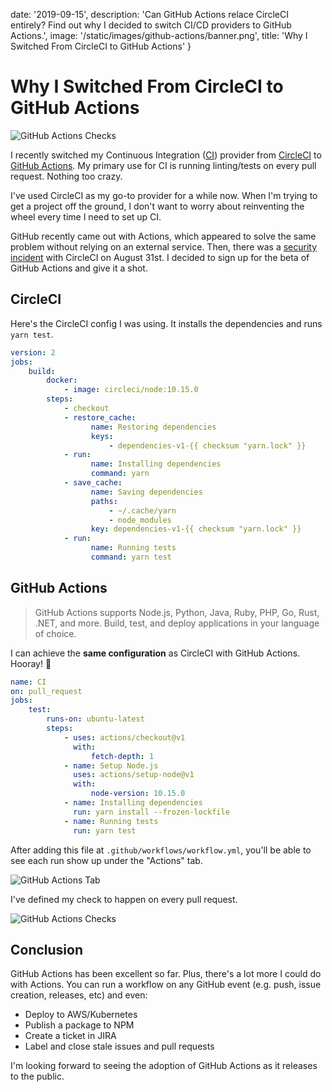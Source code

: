 
date: '2019-09-15',
description: 'Can GitHub Actions relace CircleCI entirely? Find out why I decided to switch CI/CD providers to GitHub Actions.',
image: '/static/images/github-actions/banner.png',
title: 'Why I Switched From CircleCI to GitHub Actions'
}


# Why I Switched From CircleCI to GitHub Actions

<DateAndViews date={meta.date} id="github-actions" />

![GitHub Actions Checks](/static/images/github-actions/banner.png)

I recently switched my Continuous Integration ([CI](https://en.wikipedia.org/wiki/Continuous_integration))
provider from [CircleCI](https://circleci.com/) to [GitHub Actions](https://github.com/features/actions).
My primary use for CI is running linting/tests on every pull request. Nothing too crazy.

I've used CircleCI as my go-to provider for a while now. When I'm trying to get a project off the ground,
I don't want to worry about reinventing the wheel every time I need to set up CI.

GitHub recently came out with Actions, which appeared to solve the same problem without relying on an external service.
Then, there was a [security incident](https://support.circleci.com/hc/en-us/articles/360034852194-Security-Incident-on-8-31-2019-Details-and-FAQs-) with CircleCI on August 31st.
I decided to sign up for the beta of GitHub Actions and give it a shot.

## CircleCI

Here's the CircleCI config I was using. It installs the dependencies and runs `yarn test`.

```yml
version: 2
jobs:
    build:
        docker:
            - image: circleci/node:10.15.0
        steps:
            - checkout
            - restore_cache:
                  name: Restoring dependencies
                  keys:
                      - dependencies-v1-{{ checksum "yarn.lock" }}
            - run:
                  name: Installing dependencies
                  command: yarn
            - save_cache:
                  name: Saving dependencies
                  paths:
                      - ~/.cache/yarn
                      - node_modules
                  key: dependencies-v1-{{ checksum "yarn.lock" }}
            - run:
                  name: Running tests
                  command: yarn test
```

## GitHub Actions

> GitHub Actions supports Node.js, Python, Java, Ruby, PHP, Go, Rust, .NET, and more. Build, test, and deploy applications in your language of choice.

I can achieve the **same configuration** as CircleCI with GitHub Actions. Hooray! 🎉

```yml
name: CI
on: pull_request
jobs:
    test:
        runs-on: ubuntu-latest
        steps:
            - uses: actions/checkout@v1
              with:
                  fetch-depth: 1
            - name: Setup Node.js
              uses: actions/setup-node@v1
              with:
                  node-version: 10.15.0
            - name: Installing dependencies
              run: yarn install --frozen-lockfile
            - name: Running tests
              run: yarn test
```

After adding this file at `.github/workflows/workflow.yml`, you'll be able to see each run show up under the "Actions" tab.

![GitHub Actions Tab](/static/images/github-actions/actions-tab.png)

I've defined my check to happen on every pull request.

![GitHub Actions Checks](/static/images/github-actions/checks.png)

## Conclusion

GitHub Actions has been excellent so far. Plus, there's a lot more I could do with Actions.
You can run a workflow on any GitHub event (e.g. push, issue creation, releases, etc) and even:

-   Deploy to AWS/Kubernetes
-   Publish a package to NPM
-   Create a ticket in JIRA
-   Label and close stale issues and pull requests

I'm looking forward to seeing the adoption of GitHub Actions as it releases to the public.
